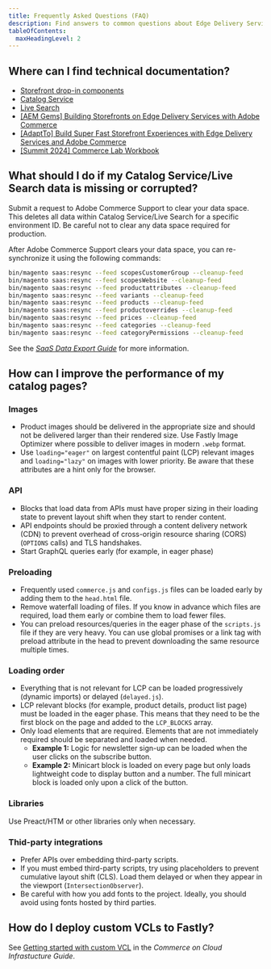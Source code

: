 ```yaml
---
title: Frequently Asked Questions (FAQ)
description: Find answers to common questions about Edge Delivery Services for Adobe Commerce storefronts.
tableOfContents:
  maxHeadingLevel: 2
---
```


## Where can I find technical documentation?

- [Storefront drop-in components](https://experienceleague.adobe.com/developer/commerce/storefront/)
- [Catalog Service](https://experienceleague.adobe.com/en/docs/commerce-merchant-services/catalog-service/guide-overview)
- [Live Search](https://experienceleague.adobe.com/en/docs/commerce-merchant-services/live-search/overview)
- [[AEM Gems] Building Storefronts on Edge Delivery Services with Adobe Commerce](https://experienceleaguecommunities.adobe.com/t5/adobe-experience-manager/aem-gems-building-storefronts-on-edge-delivery-services-with/m-p/652692)
- [[AdaptTo] Build Super Fast Storefront Experiences with Edge Delivery Services and Adobe Commerce](https://adapt.to/2023/schedule/build-super-fast-storefront-experiences-with-edge-delivery-services-and-adobe-commerce)
- [[Summit 2024] Commerce Lab Workbook](https://bit.ly/L445-workbook)

## What should I do if my Catalog Service/Live Search data is missing or corrupted?

Submit a request to Adobe Commerce Support to clear your data space. This deletes all data within Catalog Service/Live Search for a specific environment ID. Be careful not to clear any data space required for production.

After Adobe Commerce Support clears your data space, you can re-synchronize it using the following commands:

```bash
bin/magento saas:resync --feed scopesCustomerGroup --cleanup-feed
bin/magento saas:resync --feed scopesWebsite --cleanup-feed
bin/magento saas:resync --feed productattributes --cleanup-feed
bin/magento saas:resync --feed variants --cleanup-feed
bin/magento saas:resync --feed products --cleanup-feed
bin/magento saas:resync --feed productoverrides --cleanup-feed
bin/magento saas:resync --feed prices --cleanup-feed
bin/magento saas:resync --feed categories --cleanup-feed
bin/magento saas:resync --feed categoryPermissions --cleanup-feed
```

See the [_SaaS Data Export Guide_](https://experienceleague.adobe.com/en/docs/commerce-merchant-services/saas-data-export/overview) for more information.

## How can I improve the performance of my catalog pages?

### Images

- Product images should be delivered in the appropriate size and should not be delivered larger than their rendered size. Use Fastly Image Optimizer where possible to deliver images in modern `.webp` format.
- Use `loading="eager"` on largest contentful paint (LCP) relevant images and `loading="lazy"` on images with lower priority. Be aware that these attributes are a hint only for the browser.

### API

- Blocks that load data from APIs must have proper sizing in their loading state to prevent layout shift when they start to render content.
- API endpoints should be proxied through a content delivery network (CDN) to prevent overhead of cross-origin resource sharing (CORS) (`OPTIONS` calls) and TLS handshakes.
- Start GraphQL queries early (for example, in eager phase)

### Preloading

- Frequently used `commerce.js` and `configs.js` files can be loaded early by adding them to the `head.html` file.
- Remove waterfall loading of files. If you know in advance which files are required, load them early or combine them to load fewer files.
- You can preload resources/queries in the eager phase of the `scripts.js` file if they are very heavy. You can use global promises or a link tag with preload attribute in the head to prevent downloading the same resource multiple times.

### Loading order

- Everything that is not relevant for LCP can be loaded progressively (dynamic imports) or delayed (`delayed.js`).
- LCP relevant blocks (for example, product details, product list page) must be loaded in the eager phase. This means that they need to be the first block on the page and added to the `LCP_BLOCKS` array.
- Only load elements that are required. Elements that are not immediately required should be separated and loaded when needed.
  - **Example 1:** Logic for newsletter sign-up can be loaded when the user clicks on the subscribe button.
  - **Example 2:** Minicart block is loaded on every page but only loads lightweight code to display button and a number. The full minicart block is loaded only upon a click of the button.

### Libraries

Use Preact/HTM or other libraries only when necessary.

### Thid-party integrations

- Prefer APIs over embedding third-party scripts.
- If you must embed third-party scripts, try using placeholders to prevent cumulative layout shift (CLS). Load them delayed or when they appear in the viewport (`IntersectionObserver`).
- Be careful with how you add fonts to the project. Ideally, you should avoid using fonts hosted by third parties.

## How do I deploy custom VCLs to Fastly?

See [Getting started with custom VCL](https://experienceleague.adobe.com/en/docs/commerce-cloud-service/user-guide/cdn/custom-vcl-snippets/fastly-vcl-custom-snippets) in the _Commerce on Cloud Infrastucture Guide_.
